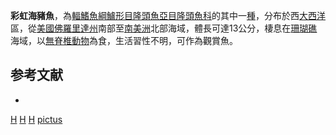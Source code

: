 {{Speciesbox 
| taxon = Halichoeres pictus
| image = Halichoeres pictus - pone.0010676.g118.png
| status = LC
| status_system = IUCN3.1
| authority = [[Poey|Poey]], 1860
| synonyms = *''Julis pictus''<br /><small>Poey, 1860</small>
}}

'''彩虹海豬魚'''，為[[輻鰭魚綱|輻鰭魚綱]][[鱸形目|鱸形目]][[隆頭魚亞目|隆頭魚亞目]][[隆頭魚科|隆頭魚科]]的其中一[[種|種]]，分布於西[[大西洋|大西洋]]區，從[[美國|美國]][[佛羅里達州|佛羅里達州]]南部至[[南美洲|南美洲]]北部海域，體長可達13公分，棲息在[[珊瑚礁|珊瑚礁]]海域，以[[無脊椎動物|無脊椎動物]]為食，生活習性不明，可作為觀賞魚。

==参考文献==
*{{FishBase_species|genus=Halichoeres|species=pictus|year=2013|month=7}}
{{taxonbar}}
[[Category:1860年描述的鱼类|H]]
[[Category:IUCN红色名录无危物种|H]]
[[Category:觀賞魚|H]]
[[Category:海豬魚屬|pictus]]
